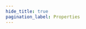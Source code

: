 ```yaml
---
hide_title: true
pagination_label: Properties
---
```



<FeatureIcon src={css} alt="Properties" title="Properties" />
<LinkList
  srcList={[
    {
      title: "white-space",
      link: "/docs/front-end/css/properties/white-space",
      src: css,
      alt: "white-space",
    },
    {
      title: "box-shadow",
      link: "/docs/front-end/css/properties/box-shadow",
      src: css,
      alt: "box-shadow",
    },
  ]}
/>
